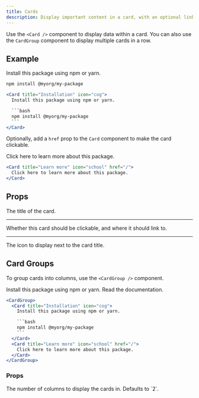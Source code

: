 ```yaml
---
title: Cards
description: Display important content in a card, with an optional link.
---
```


Use the `<Card />` component to display data within a card. You can also use the `CardGroup` component to display multiple cards in a row.

## Example

<Card title="Installation" icon="cog">
  Install this package using npm or yarn.

  ```bash
  npm install @myorg/my-package
  ```
</Card>

````jsx
<Card title="Installation" icon="cog">
  Install this package using npm or yarn.

  ```bash
  npm install @myorg/my-package
  ```
</Card>
````

Optionally, add a `href` prop to the `Card` component to make the card clickable.

<Card title="Learn more" icon="school" href="/">
  Click here to learn more about this package.
</Card>

````jsx
<Card title="Learn more" icon="school" href="/">
  Click here to learn more about this package.
</Card>
````

## Props

<Property name="title" type="string" optional>
  The title of the card.
</Property>

---

<Property name="href" type="string" optional>
  Whether this card should be clickable, and where it should link to.
</Property>

---

<Property name="icon" type="string" optional>
  The icon to display next to the card title.
</Property>


## Card Groups

To group cards into columns, use the `<CardGroup />` component.

<CardGroup>
  <Card title="Installation" icon="1">
    Install this package using npm or yarn.
  </Card>
  <Card title="Documentation" icon="2">
    Read the documentation.
  </Card>
</CardGroup>


````jsx
<CardGroup>
  <Card title="Installation" icon="cog">
    Install this package using npm or yarn.

    ```bash
    npm install @myorg/my-package
    ```
  </Card>
  <Card title="Learn more" icon="school" href="/">
    Click here to learn more about this package.
  </Card>
</CardGroup>
````

### Props

<Property name="cols" type="number" optional>
  The number of columns to display the cards in. Defaults to `2`.
</Property>


